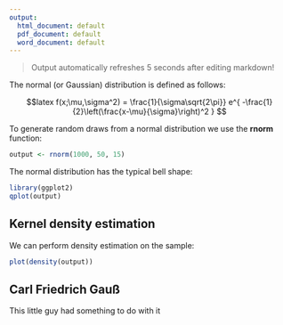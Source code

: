 ```yaml
---
output:
  html_document: default
  pdf_document: default
  word_document: default
---
```

> Output automatically refreshes 5 seconds after editing markdown!

The normal (or Gaussian) distribution is defined as follows:

$$latex
f(x;\mu,\sigma^2) = \frac{1}{\sigma\sqrt{2\pi}} 
e^{ -\frac{1}{2}\left(\frac{x-\mu}{\sigma}\right)^2 }
$$

To generate random draws from a normal distribution we use the **rnorm** function:

```r

output <- rnorm(1000, 50, 15)

```

The normal distribution has the typical bell shape:

```r
library(ggplot2)
qplot(output)
```

## Kernel density estimation

We can perform density estimation on the sample:

```r
plot(density(output))
``` 

## Carl Friedrich Gauß

This little guy had something to do with it


